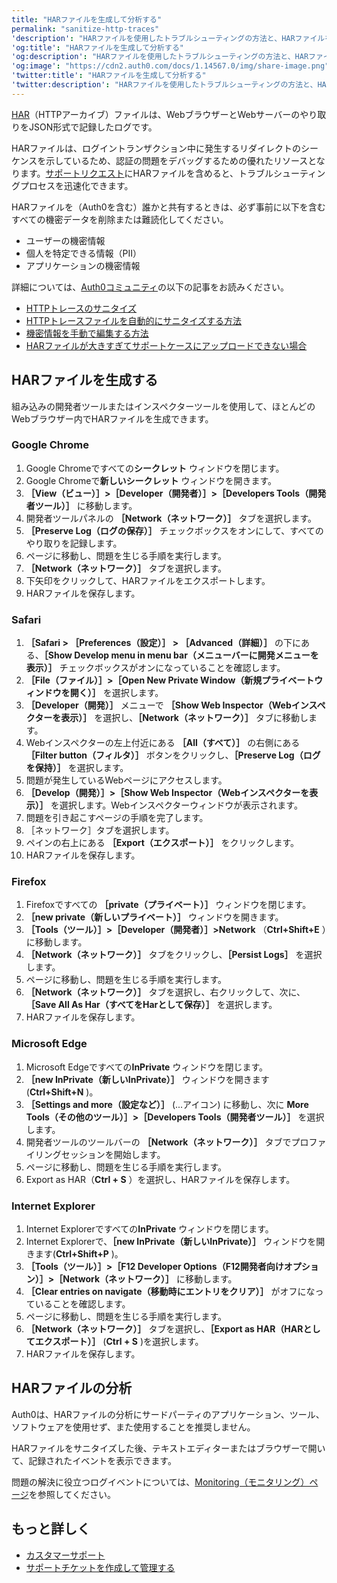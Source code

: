 ---
title: "HARファイルを生成して分析する"
permalink: "sanitize-http-traces"
'description': "HARファイルを使用したトラブルシューティングの方法と、HARファイルを生成する手順について説明します。"
'og:title': "HARファイルを生成して分析する"
'og:description': "HARファイルを使用したトラブルシューティングの方法と、HARファイルを生成する手順について説明します。"
'og:image': "https://cdn2.auth0.com/docs/1.14567.0/img/share-image.png"
'twitter:title': "HARファイルを生成して分析する"
'twitter:description': "HARファイルを使用したトラブルシューティングの方法と、HARファイルを生成する手順について説明します。"
---

[HAR](https://en.wikipedia.org/wiki/.har)（HTTPアーカイブ）ファイルは、WebブラウザーとWebサーバーのやり取りをJSON形式で記録したログです。

HARファイルは、ログイントランザクション中に発生するリダイレクトのシーケンスを示しているため、認証の問題をデバッグするための優れたリソースとなります。[サポートリクエスト](https://support.auth0.com)にHARファイルを含めると、トラブルシューティングプロセスを迅速化できます。

<Warning>

HARファイルを（Auth0を含む）誰かと共有するときは、必ず事前に以下を含むすべての機密データを削除または難読化してください。

* ユーザーの機密情報
* 個人を特定できる情報（PII）
* アプリケーションの機密情報

詳細については、[Auth0コミュニティ](https://community.auth0.com)の以下の記事をお読みください。

* [HTTPトレースのサニタイズ](https://community.auth0.com/t/sanitizing-http-traces/119488)
* [HTTPトレースファイルを自動的にサニタイズする方法](https://community.auth0.com/t/how-to-sanitize-a-http-trace-file-automatically/120583)
* [機密情報を手動で編集する方法](https://community.auth0.com/t/how-to-manually-redact-sensitive-information/122554)
* [HARファイルが大きすぎてサポートケースにアップロードできない場合](https://community.auth0.com/t/har-file-is-too-large-to-upload-to-the-support-case/122488)

</Warning>

## HARファイルを生成する

組み込みの開発者ツールまたはインスペクターツールを使用して、ほとんどのWebブラウザー内でHARファイルを生成できます。

### Google Chrome

1. Google Chromeですべての**シークレット** ウィンドウを閉じます。
2. Google Chromeで**新しいシークレット** ウィンドウを開きます。
3. **［View（ビュー）］>［Developer（開発者）］>［Developers Tools（開発者ツール）］** に移動します。
4. 開発者ツールパネルの **［Network（ネットワーク）］** タブを選択します。
5. **［Preserve Log（ログの保存）］** チェックボックスをオンにして、すべてのやり取りを記録します。
6. ページに移動し、問題を生じる手順を実行します。
7. **［Network（ネットワーク）］** タブを選択します。
8. 下矢印をクリックして、HARファイルをエクスポートします。
9. HARファイルを保存します。

### Safari

1. **［Safari > ［Preferences（設定）］ > ［Advanced（詳細）］** の下にある、**［Show Develop menu in menu bar（メニューバーに開発メニューを表示）］** チェックボックスがオンになっていることを確認します。
2. **［File（ファイル）］>［Open New Private Window（新規プライベートウィンドウを開く）］** を選択します。
3. **［Developer（開発）］** メニューで **［Show Web Inspector（Webインスペクターを表示）］** を選択し、**［Network（ネットワーク）］** タブに移動します。
4. Webインスペクターの左上付近にある **［All（すべて）］** の右側にある **［Filter button（フィルタ）］** ボタンをクリックし、**［Preserve Log（ログを保持）］** を選択します。
5. 問題が発生しているWebページにアクセスします。
6. **［Develop（開発）］>［Show Web Inspector（Webインスペクターを表示）］** を選択します。Webインスペクターウィンドウが表示されます。
7. 問題を引き起こすページの手順を完了します。
8. ［ネットワーク］タブを選択します。
9. ペインの右上にある **［Export（エクスポート）］** をクリックします。
10. HARファイルを保存します。

### Firefox

1. Firefoxですべての **［private（プライベート）］** ウィンドウを閉じます。
2. **［new private（新しいプライベート）］** ウィンドウを開きます。
3. **［Tools（ツール）］>［Developer（開発者）］>Network** （**Ctrl+Shift+E** ）に移動します。
4. **［Network（ネットワーク）］** タブをクリックし、**［Persist Logs］** を選択します。
5. ページに移動し、問題を生じる手順を実行します。
6. **［Network（ネットワーク）］** タブを選択し、右クリックして、次に、**［Save All As Har（すべてをHarとして保存）］** を選択します。
7. HARファイルを保存します。

### Microsoft Edge

1. Microsoft Edgeですべての**InPrivate** ウィンドウを閉じます。
2. **［new InPrivate（新しいInPrivate）］** ウィンドウを開きます(**Ctrl+Shift+N** )。
3. **［Settings and more（設定など）］** (...アイコン) に移動し、次に **More Tools（その他のツール）］>［Developers Tools（開発者ツール）］** を選択します。
4. 開発者ツールのツールバーの **［Network（ネットワーク）］** タブでプロファイリングセッションを開始します。
5. ページに移動し、問題を生じる手順を実行します。
6. Export as HAR（**Ctrl + S** ）を選択し、HARファイルを保存します。

### Internet Explorer

1. Internet Explorerですべての**InPrivate** ウィンドウを閉じます。
2. Internet Explorerで、**［new InPrivate（新しいInPrivate）］** ウィンドウを開きます(**Ctrl+Shift+P** )。
3. **［Tools（ツール）］>［F12 Developer Options（F12開発者向けオプション）］>［Network（ネットワーク）］** に移動します。
4. **［Clear entries on navigate（移動時にエントリをクリア）］** がオフになっていることを確認します。
5. ページに移動し、問題を生じる手順を実行します。
6. **［Network（ネットワーク）］** タブを選択し、**［Export as HAR（HARとしてエクスポート）］** (**Ctrl + S** )を選択します。
7. HARファイルを保存します。

## HARファイルの分析

Auth0は、HARファイルの分析にサードパーティのアプリケーション、ツール、ソフトウェアを使用せず、また使用することを推奨しません。

HARファイルをサニタイズした後、テキストエディターまたはブラウザーで開いて、記録されたイベントを表示できます。

<Callout icon="file-lines" color="#0EA5E9" iconType="regular">

問題の解決に役立つログイベントについては、[Monitoring（モニタリング）ページ](/ja-jp/deploy-monitor/monitor)を参照してください。

</Callout>

## もっと詳しく

* [カスタマーサポート](/ja-jp/troubleshoot/customer-support)
* [サポートチケットを作成して管理する](/ja-jp/troubleshoot/customer-support/open-and-manage-support-tickets)